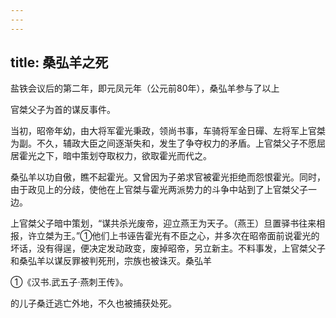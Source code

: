 ```yaml
---
---
---
```

title: 桑弘羊之死
---



盐铁会议后的第二年，即元凤元年（公元前80年），桑弘羊参与了以上

官桀父子为首的谋反事件。

当初，昭帝年幼，由大将军霍光秉政，领尚书事，车骑将军金日磾、左将军上官桀为副。不久，辅政大臣之间逐渐失和，发生了争夺权力的矛盾。上官桀父子不愿屈居霍光之下，暗中策划夺取权力，欲取霍光而代之。

桑弘羊以功自傲，瞧不起霍光。又曾因为子弟求官被霍光拒绝而怨恨霍光。同时，由于政见上的分歧，使他在上官桀与霍光两派势力的斗争中站到了上官桀父子一边。

上官桀父子暗中策划，“谋共杀光废帝，迎立燕王为天子。（燕王）旦置驿书往来相报，许立桀为王。”①他们上书诬告霍光有不臣之心，并多次在昭帝面前说霍光的坏话，没有得逞，便决定发动政变，废掉昭帝，另立新主。不料事发，上官桀父子和桑弘羊以谋反罪被判死刑，宗族也被诛灭。桑弘羊

①《汉书.武五子·燕刺王传》。

的儿子桑迁逃亡外地，不久也被捕获处死。